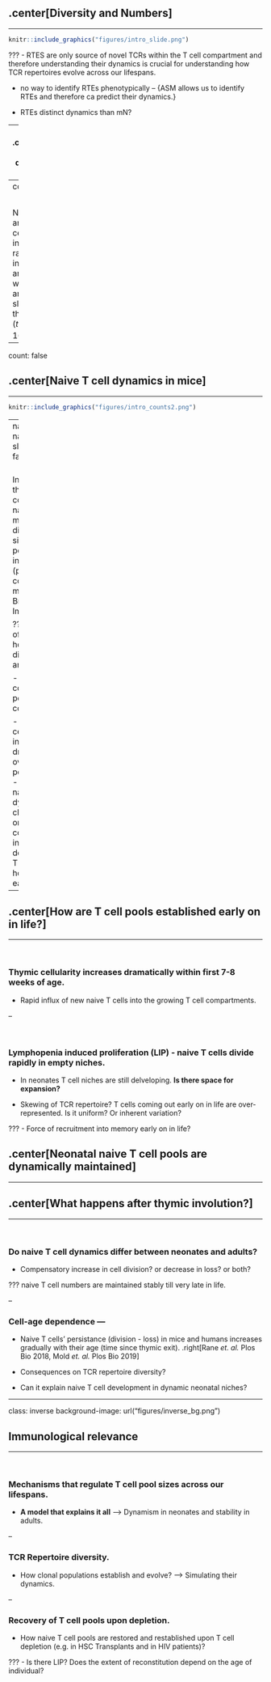 
## .center[Diversity and Numbers]
<hr>


```r

knitr::include_graphics("figures/intro_slide.png")
```



???
- RTES are only source of novel TCRs within the T cell compartment and therefore understanding their dynamics is crucial for understanding how TCR repertoires evolve across our lifespans.

- no way to identify RTEs phenotypically -- {ASM allows us to identify RTEs and therefore ca predict their dynamics.}

- RTEs distinct dynamics than mN?

---
## .center[Naive T cell dynamics in mice]
<hr>

```r

knitr::include_graphics("figures/intro_counts1.png")
```
--
count: false

</br>

Naive CD4 and CD8 T cell numbers increase rapidly early in life, peak around 8 weeks of age and decline slowly thereafter $(t_{1/2} \sim 160d)$.

---
count: false

## .center[Naive T cell dynamics in mice]
<hr>


```r

knitr::include_graphics("figures/intro_counts2.png")
```



--
name: naivedynamics-slide
count: false

</br>
In humans, the thymic contribution to naive T cell maintenance diminishes significantly post thymic-involution (puberty) as compared to in mice.
.right[den Braber _et. al._ Immunity 2012]

???
- The rules of T cell homeostasis differe in adults and elderly.

- Thymic counts and peripheral counts.

- thymic cellularity increases dramatically over short period of time.
- in periphery naive T cell dyamics are closely mapped onto thymic SP counts. thymic influx haevily dominates naive T cell homeostasis early on in life.

---

##  .center[How are T cell pools established early on in life?]
<hr>

</br>

### Thymic cellularity increases dramatically within first 7-8 weeks of age.
- Rapid influx of new naive T cells into the growing T cell compartments.

--

</br>

### Lymphopenia induced proliferation (LIP) -  naive T cells divide rapidly in empty niches.

- In neonates T cell niches are still delveloping. **Is there space for expansion?**

- Skewing of TCR repertoire? T cells coming out early on in life are over-represented. Is it uniform? Or inherent variation?


???
- Force of recruitment into memory early on in life?

## .center[**Neonatal naive T cell pools are dynamically maintained**]


---

##  .center[What happens after thymic involution?]
<hr>

</br>

### Do naive T cell dynamics differ between neonates and adults?
- Compensatory increase in cell division? or decrease in loss? or both?

???
naive T cell numbers are maintained stably till very late in life.

--

### Cell-age dependence &mdash;

- Naive T cells' persistance (division - loss) in mice and humans increases gradually with their age (time since thymic exit).
.right[Rane _et. al._ Plos Bio 2018, Mold _et. al._ Plos Bio 2019]

- Consequences on TCR repertoire diversity?

- Can it explain naive T cell development in dynamic neonatal niches?

---

class: inverse
background-image: url("figures/inverse_bg.png")

##  Immunological relevance
<hr>

</br>

### Mechanisms that regulate T cell pool sizes across our lifespans.
- **A model that explains it all** &xrarr; Dynamism in neonates and stability in adults. 

--

### TCR Repertoire diversity.
- How clonal populations establish and evolve? &xrarr; Simulating their dynamics.

--

### Recovery of T cell pools upon depletion.

- How naive T cell pools are restored and restablished upon T cell depletion (e.g. in HSC Transplants and in HIV patients)?

???
- Is there LIP? Does the extent of reconstitution depend on the age of individual?





